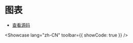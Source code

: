 # 图表


- [查看源码](https://github.com/dream-num/univer-documentation/blob/dev/showcase/sheets/chart/entry.tsx)

<Showcase lang="zh-CN" toolbar={{ showCode: true }} />
